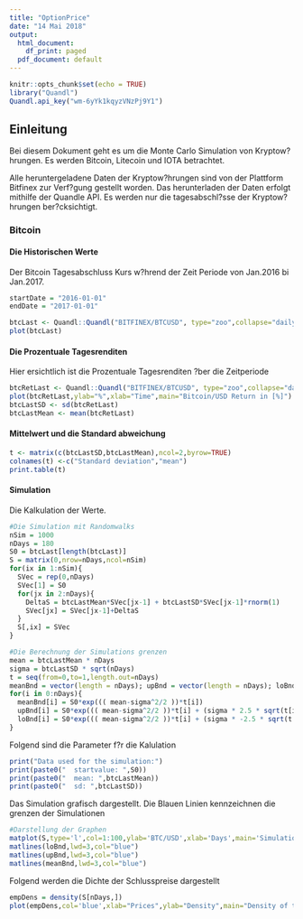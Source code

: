 ```yaml
---
title: "OptionPrice"
date: "14 Mai 2018"
output:
  html_document:
    df_print: paged
  pdf_document: default
---
```

```r
knitr::opts_chunk$set(echo = TRUE)
library("Quandl")
Quandl.api_key("wm-6yYk1kqyzVNzPj9Y1")
```

## Einleitung
Bei diesem Dokument geht es um die Monte Carlo Simulation von Kryptow?hrungen. Es werden Bitcoin, Litecoin und IOTA betrachtet.

Alle heruntergeladene Daten der Kryptow?hrungen sind von der Plattform Bitfinex zur Verf?gung gestellt worden. Das herunterladen der Daten erfolgt mithilfe der Quandle API. 
Es werden nur die tagesabschl?sse der Kryptow?hrungen ber?cksichtigt.
\newpage

### Bitcoin
#### Die Historischen Werte
Der Bitcoin Tagesabschluss Kurs w?hrend der Zeit Periode von Jan.2016 bi Jan.2017.
```r
startDate = "2016-01-01"
endDate = "2017-01-01"

btcLast <- Quandl::Quandl("BITFINEX/BTCUSD", type="zoo",collapse="daily",start_date=startDate, end_date=endDate)[,"Last"]
plot(btcLast)
```

#### Die Prozentuale Tagesrenditen
Hier ersichtlich ist die Prozentuale Tagesrenditen ?ber die Zeitperiode
```r
btcRetLast <- Quandl::Quandl("BITFINEX/BTCUSD", type="zoo",collapse="daily",start_date=startDate, end_date=endDate,transform = "rdiff")[,"Last"]
plot(btcRetLast,ylab="%",xlab="Time",main="Bitcoin/USD Return in [%]")
btcLastSD <- sd(btcRetLast)
btcLastMean <- mean(btcRetLast)
```
#### Mittelwert und die Standard abweichung
```r
t <- matrix(c(btcLastSD,btcLastMean),ncol=2,byrow=TRUE)
colnames(t) <-c("Standard deviation","mean")
print.table(t)
```

#### Simulation
Die Kalkulation der Werte. 
```r
#Die Simulation mit Randomwalks
nSim = 1000
nDays = 180
S0 = btcLast[length(btcLast)]
S = matrix(0,nrow=nDays,ncol=nSim)
for(ix in 1:nSim){
  SVec = rep(0,nDays)
  SVec[1] = S0
  for(jx in 2:nDays){
    DeltaS = btcLastMean*SVec[jx-1] + btcLastSD*SVec[jx-1]*rnorm(1)
    SVec[jx] = SVec[jx-1]+DeltaS
  }
  S[,ix] = SVec
}

#Die Berechnung der Simulations grenzen
mean = btcLastMean * nDays
sigma = btcLastSD * sqrt(nDays)
t = seq(from=0,to=1,length.out=nDays)
meanBnd = vector(length = nDays); upBnd = vector(length = nDays); loBnd = vector(length = nDays); test = vector(length = nDays)
for(i in 0:nDays){
  meanBnd[i] = S0*exp((( mean-sigma^2/2 ))*t[i])
  upBnd[i] = S0*exp((( mean-sigma^2/2 ))*t[i] + (sigma * 2.5 * sqrt(t[i])))
  loBnd[i] = S0*exp((( mean-sigma^2/2 ))*t[i] + (sigma * -2.5 * sqrt(t[i])))
}
```

Folgend sind die Parameter f?r die Kalulation
```r
print("Data used for the simulation:")
print(paste0("  startvalue: ",S0))
print(paste0("  mean: ",btcLastMean))
print(paste0("  sd: ",btcLastSD))
```

Das Simulation grafisch dargestellt. Die Blauen Linien kennzeichnen die grenzen der Simulationen
```r
#Darstellung der Graphen
matplot(S,type='l',col=1:100,ylab='BTC/USD',xlab='Days',main='Simulation')
matlines(loBnd,lwd=3,col="blue")
matlines(upBnd,lwd=3,col="blue")
matlines(meanBnd,lwd=3,col="blue")
```

Folgend werden die Dichte der Schlusspreise dargestellt
```r
empDens = density(S[nDays,])
plot(empDens,col='blue',xlab="Prices",ylab="Density",main="Density of the possible prices after nDays")
```
